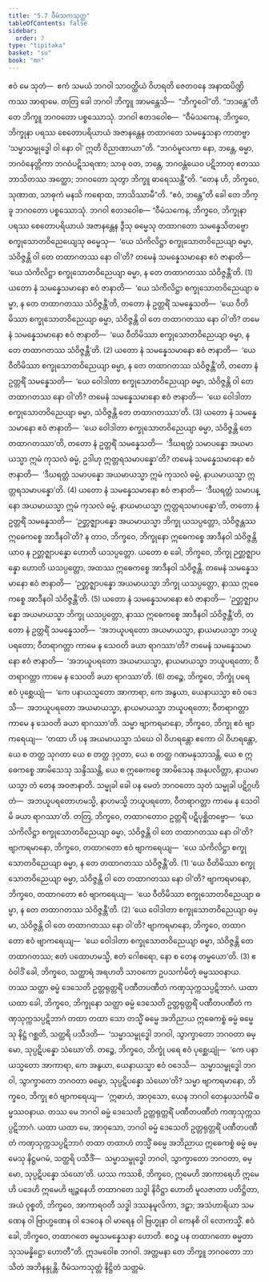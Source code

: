 ```yaml
---
title: "5.7 ဝီမံသကသုတ္တ"
tableOfContents: false
sidebar:
  order: 7
type: "tipitaka"
basket: "su"
book: "mn"
---
```



<DynamicBreadcrumb />

<Division number="487" book="mn" e="ch" v="24">

<Paragraph number="1677" book="mn">
ဧဝံ မေ သုတံ—  ဧကံ သမယံ ဘဂဝါ သာဝတ္ထိယံ ဝိဟရတိ ဇေတဝနေ အနာထပိဏ္ဍိကဿ အာရာမေ. တတြ ခေါ ဘဂဝါ ဘိက္ခူ အာမန္တေသိ—  “ဘိက္ခဝေါ”တိ. “ဘဒန္တေ”တိ တေ ဘိက္ခူ ဘဂဝတော ပစ္စဿောသုံ. ဘဂဝါ ဧတဒဝေါစ—  “ဝီမံသကေန, ဘိက္ခဝေ, ဘိက္ခုနာ ပရဿ စေတောပရိယာယံ အဇာနန္တေန တထာဂတေ သမန္နေသနာ ကာတဗ္ဗာ ‘သမ္မာသမ္ဗုဒ္ဓေါ ဝါ နော ဝါ’ ဣတိ ဝိညာဏာယာ”တိ. “ဘဂဝံမူလကာ နော, ဘန္တေ, ဓမ္မာ, ဘဂဝံနေတ္တိကာ ဘဂဝံပဋိသရဏာ; သာဓု ဝတ, ဘန္တေ, ဘဂဝန္တံယေဝ ပဋိဘာတု ဧတဿ ဘာသိတဿ အတ္ထော; ဘဂဝတော သုတွာ ဘိက္ခူ ဓာရေဿန္တီ”တိ. “တေန ဟိ, ဘိက္ခဝေ, သုဏာထ, သာဓုကံ မနသိ ကရောထ, ဘာသိဿာမီ”တိ. “ဧဝံ, ဘန္တေ”တိ ခေါ တေ ဘိက္ခူ ဘဂဝတော ပစ္စဿောသုံ. ဘဂဝါ ဧတဒဝေါစ—
</Paragraph>

</Division>
<Division number="488" book="mn" e="ch" v="24">

<Paragraph number="1678" book="mn">
“ဝီမံသကေန, ဘိက္ခဝေ, ဘိက္ခုနာ ပရဿ စေတောပရိယာယံ အဇာနန္တေန ဒွီသု ဓမ္မေသု တထာဂတော သမန္နေသိတဗ္ဗော စက္ခုသောတဝိညေယျေသု ဓမ္မေသု—  ‘ယေ သံကိလိဋ္ဌာ စက္ခုသောတဝိညေယျာ ဓမ္မာ, သံဝိဇ္ဇန္တိ ဝါ တေ တထာဂတဿ နော ဝါ’တိ? တမေနံ သမန္နေသမာနော ဧဝံ ဇာနာတိ—  ‘ယေ သံကိလိဋ္ဌာ စက္ခုသောတဝိညေယျာ ဓမ္မာ, န တေ တထာဂတဿ သံဝိဇ္ဇန္တီ’တိ. (1)
</Paragraph>

<Paragraph number="1679" book="mn">
ယတော နံ သမန္နေသမာနော ဧဝံ ဇာနာတိ—  ‘ယေ သံကိလိဋ္ဌာ စက္ခုသောတဝိညေယျာ ဓမ္မာ, န တေ တထာဂတဿ သံဝိဇ္ဇန္တီ’တိ, တတော နံ ဥတ္တရိံ သမန္နေသတိ—  ‘ယေ ဝီတိမိဿာ စက္ခုသောတဝိညေယျာ ဓမ္မာ, သံဝိဇ္ဇန္တိ ဝါ တေ တထာဂတဿ နော ဝါ’တိ? တမေနံ သမန္နေသမာနော ဧဝံ ဇာနာတိ—  ‘ယေ ဝီတိမိဿာ စက္ခုသောတဝိညေယျာ ဓမ္မာ, န တေ တထာဂတဿ သံဝိဇ္ဇန္တီ’တိ. (2)
</Paragraph>

<Paragraph number="1680" book="mn">
ယတော နံ သမန္နေသမာနော ဧဝံ ဇာနာတိ—  ‘ယေ ဝီတိမိဿာ စက္ခုသောတဝိညေယျာ ဓမ္မာ, န တေ တထာဂတဿ သံဝိဇ္ဇန္တီ’တိ, တတော နံ ဥတ္တရိံ သမန္နေသတိ—  ‘ယေ ဝေါဒါတာ စက္ခုသောတဝိညေယျာ ဓမ္မာ, သံဝိဇ္ဇန္တိ ဝါ တေ တထာဂတဿ နော ဝါ’တိ? တမေနံ သမန္နေသမာနော ဧဝံ ဇာနာတိ—  ‘ယေ ဝေါဒါတာ စက္ခုသောတဝိညေယျာ ဓမ္မာ, သံဝိဇ္ဇန္တိ တေ တထာဂတဿာ’တိ. (3)
</Paragraph>

<Paragraph number="1681" book="mn">
ယတော နံ သမန္နေသမာနော ဧဝံ ဇာနာတိ—  ‘ယေ ဝေါဒါတာ စက္ခုသောတဝိညေယျာ ဓမ္မာ, သံဝိဇ္ဇန္တိ တေ တထာဂတဿာ’တိ, တတော နံ ဥတ္တရိံ သမန္နေသတိ—  ‘ဒီဃရတ္တံ သမာပန္နော အယမာယသ္မာ ဣမံ ကုသလံ ဓမ္မံ, ဥဒါဟု ဣတ္တရသမာပန္နော’တိ? တမေနံ သမန္နေသမာနော ဧဝံ ဇာနာတိ—  ‘ဒီဃရတ္တံ သမာပန္နော အယမာယသ္မာ ဣမံ ကုသလံ ဓမ္မံ, နာယမာယသ္မာ ဣတ္တရသမာပန္နော’တိ. (4)
</Paragraph>

<Paragraph number="1682" book="mn">
ယတော နံ သမန္နေသမာနော ဧဝံ ဇာနာတိ—  ‘ဒီဃရတ္တံ သမာပန္နော အယမာယသ္မာ ဣမံ ကုသလံ ဓမ္မံ, နာယမာယသ္မာ ဣတ္တရသမာပန္နော’တိ, တတော နံ ဥတ္တရိံ သမန္နေသတိ—  ‘ဉတ္တဇ္ဈာပန္နော အယမာယသ္မာ ဘိက္ခု ယသပ္ပတ္တော, သံဝိဇ္ဇန္တဿ ဣဓေကစ္စေ အာဒီနဝါ’တိ? န တာဝ, ဘိက္ခဝေ, ဘိက္ခုနော ဣဓေကစ္စေ အာဒီနဝါ သံဝိဇ္ဇန္တိ ယာဝ န ဉတ္တဇ္ဈာပန္နော ဟောတိ ယသပ္ပတ္တော. ယတော စ ခေါ, ဘိက္ခဝေ, ဘိက္ခု ဉတ္တဇ္ဈာပန္နော ဟောတိ ယသပ္ပတ္တော, အထဿ ဣဓေကစ္စေ အာဒီနဝါ သံဝိဇ္ဇန္တိ. တမေနံ သမန္နေသမာနော ဧဝံ ဇာနာတိ—  ‘ဉတ္တဇ္ဈာပန္နော အယမာယသ္မာ ဘိက္ခု ယသပ္ပတ္တော, နာဿ ဣဓေကစ္စေ အာဒီနဝါ သံဝိဇ္ဇန္တီ’တိ. (5)
</Paragraph>

<Paragraph number="1683" book="mn">
ယတော နံ သမန္နေသမာနော ဧဝံ ဇာနာတိ—  ‘ဉတ္တဇ္ဈာပန္နော အယမာယသ္မာ ဘိက္ခု ယသပ္ပတ္တော, နာဿ ဣဓေကစ္စေ အာဒီနဝါ သံဝိဇ္ဇန္တီ’တိ, တတော နံ ဥတ္တရိံ သမန္နေသတိ—  ‘အဘယူပရတော အယမာယသ္မာ, နာယမာယသ္မာ ဘယူပရတော; ဝီတရာဂတ္တာ ကာမေ န သေဝတိ ခယာ ရာဂဿာ’တိ? တမေနံ သမန္နေသမာနော ဧဝံ ဇာနာတိ—  ‘အဘယူပရတော အယမာယသ္မာ, နာယမာယသ္မာ ဘယူပရတော; ဝီတရာဂတ္တာ ကာမေ န သေဝတိ ခယာ ရာဂဿာ’တိ. (6)
</Paragraph>

<Paragraph number="1684" book="mn">
တဉ္စေ, ဘိက္ခဝေ, ဘိက္ခုံ ပရေ ဧဝံ ပုစ္ဆေယျုံ—  ‘ကေ ပနာယသ္မတော အာကာရာ, ကေ အနွယာ, ယေနာယသ္မာ ဧဝံ ဝဒေသိ—  အဘယူပရတော အယမာယသ္မာ, နာယမာယသ္မာ ဘယူပရတော; ဝီတရာဂတ္တာ ကာမေ န သေဝတိ ခယာ ရာဂဿာ’တိ. သမ္မာ ဗျာကရမာနော, ဘိက္ခဝေ, ဘိက္ခု ဧဝံ ဗျာကရေယျ—  ‘တထာ ဟိ ပန အယမာယသ္မာ သံဃေ ဝါ ဝိဟရန္တော ဧကော ဝါ ဝိဟရန္တော, ယေ စ တတ္ထ သုဂတာ ယေ စ တတ္ထ ဒုဂ္ဂတာ, ယေ စ တတ္ထ ဂဏမနုသာသန္တိ, ယေ စ ဣဓေကစ္စေ အာမိသေသု သန္ဒိဿန္တိ, ယေ စ ဣဓေကစ္စေ အာမိသေန အနုပလိတ္တာ, နာယမာယသ္မာ တံ တေန အဝဇာနာတိ. သမ္မုခါ ခေါ ပန မေတံ ဘဂဝတော သုတံ သမ္မုခါ ပဋိဂ္ဂဟိတံ—  အဘယူပရတောဟမသ္မိ, နာဟမသ္မိ ဘယူပရတော, ဝီတရာဂတ္တာ ကာမေ န သေဝါမိ ခယာ ရာဂဿာ’တိ.
</Paragraph>

</Division>
<Division number="489" book="mn" e="ch" v="24">

<Paragraph number="1685" book="mn">
တတြ, ဘိက္ခဝေ, တထာဂတောဝ ဥတ္တရိံ ပဋိပုစ္ဆိတဗ္ဗော—  ‘ယေ သံကိလိဋ္ဌာ စက္ခုသောတဝိညေယျာ ဓမ္မာ, သံဝိဇ္ဇန္တိ ဝါ တေ တထာဂတဿ နော ဝါ’တိ? ဗျာကရမာနော, ဘိက္ခဝေ, တထာဂတော ဧဝံ ဗျာကရေယျ—  ‘ယေ သံကိလိဋ္ဌာ စက္ခုသောတဝိညေယျာ ဓမ္မာ, န တေ တထာဂတဿ သံဝိဇ္ဇန္တီ’တိ. (1)
</Paragraph>

<Paragraph number="1686" book="mn">
‘ယေ ဝီတိမိဿာ စက္ခုသောတဝိညေယျာ ဓမ္မာ, သံဝိဇ္ဇန္တိ ဝါ တေ တထာဂတဿ နော ဝါ’တိ? ဗျာကရမာနော, ဘိက္ခဝေ, တထာဂတော ဧဝံ ဗျာကရေယျ—  ‘ယေ ဝီတိမိဿာ စက္ခုသောတဝိညေယျာ ဓမ္မာ, န တေ တထာဂတဿ သံဝိဇ္ဇန္တီ’တိ. (2)
</Paragraph>

<Paragraph number="1687" book="mn">
‘ယေ ဝေါဒါတာ စက္ခုသောတဝိညေယျာ ဓမ္မာ, သံဝိဇ္ဇန္တိ ဝါ တေ တထာဂတဿ နော ဝါ’တိ? ဗျာကရမာနော, ဘိက္ခဝေ, တထာဂတော ဧဝံ ဗျာကရေယျ—  ‘ယေ ဝေါဒါတာ စက္ခုသောတဝိညေယျာ ဓမ္မာ, သံဝိဇ္ဇန္တိ တေ တထာဂတဿ; ဧတံ ပထောဟမသ္မိ, ဧတံ ဂေါစရော, နော စ တေန တမ္မယော’တိ. (3)
</Paragraph>

<Paragraph number="1688" book="mn">
ဧဝံဝါဒိံ ခေါ, ဘိက္ခဝေ, သတ္ထာရံ အရဟတိ သာဝကော ဥပသင်္ကမိတုံ ဓမ္မဿဝနာယ. တဿ သတ္ထာ ဓမ္မံ ဒေသေတိ ဥတ္တရုတ္တရိံ ပဏီတပဏီတံ ကဏှသုက္ကသပ္ပဋိဘာဂံ. ယထာ ယထာ ခေါ, ဘိက္ခဝေ, ဘိက္ခုနော သတ္ထာ ဓမ္မံ ဒေသေတိ ဥတ္တရုတ္တရိံ ပဏီတပဏီတံ ကဏှသုက္ကသပ္ပဋိဘာဂံ တထာ တထာ သော တသ္မိံ ဓမ္မေ အဘိညာယ ဣဓေကစ္စံ ဓမ္မံ ဓမ္မေသု နိဋ္ဌံ ဂစ္ဆတိ, သတ္ထရိ ပသီဒတိ—  ‘သမ္မာသမ္ဗုဒ္ဓေါ ဘဂဝါ, သွာက္ခာတော ဘဂဝတာ ဓမ္မော, သုပ္ပဋိပန္နော သံဃော’တိ. တဉ္စေ, ဘိက္ခဝေ, ဘိက္ခုံ ပရေ ဧဝံ ပုစ္ဆေယျုံ—  ‘ကေ ပနာယသ္မတော အာကာရာ, ကေ အနွယာ, ယေနာယသ္မာ ဧဝံ ဝဒေသိ—  သမ္မာသမ္ဗုဒ္ဓေါ ဘဂဝါ, သွာက္ခာတော ဘဂဝတာ ဓမ္မော, သုပ္ပဋိပန္နော သံဃော’တိ? သမ္မာ ဗျာကရမာနော, ဘိက္ခဝေ, ဘိက္ခု ဧဝံ ဗျာကရေယျ—  ‘ဣဓာဟံ, အာဝုသော, ယေန ဘဂဝါ တေနုပသင်္ကမိံ ဓမ္မဿဝနာယ. တဿ မေ ဘဂဝါ ဓမ္မံ ဒေသေတိ ဥတ္တရုတ္တရိံ ပဏီတပဏီတံ ကဏှသုက္ကသပ္ပဋိဘာဂံ. ယထာ ယထာ မေ, အာဝုသော, ဘဂဝါ ဓမ္မံ ဒေသေတိ ဥတ္တရုတ္တရိံ ပဏီတပဏီတံ ကဏှသုက္ကသပ္ပဋိဘာဂံ တထာ တထာဟံ တသ္မိံ ဓမ္မေ အဘိညာယ ဣဓေကစ္စံ ဓမ္မံ ဓမ္မေသု နိဋ္ဌမဂမံ, သတ္ထရိ ပသီဒိံ—  သမ္မာသမ္ဗုဒ္ဓေါ ဘဂဝါ, သွာက္ခာတော ဘဂဝတာ, ဓမ္မော, သုပ္ပဋိပန္နော သံဃော’တိ.
</Paragraph>

</Division>
<Division number="490" book="mn" e="ch" v="24">

<Paragraph number="1689" book="mn">
ယဿ ကဿစိ, ဘိက္ခဝေ, ဣမေဟိ အာကာရေဟိ ဣမေဟိ ပဒေဟိ ဣမေဟိ ဗျဉ္ဇနေဟိ တထာဂတေ သဒ္ဓါ နိဝိဋ္ဌာ ဟောတိ မူလဇာတာ ပတိဋ္ဌိတာ, အယံ ဝုစ္စတိ, ဘိက္ခဝေ, အာကာရဝတီ သဒ္ဓါ ဒဿနမူလိကာ, ဒဠှာ; အသံဟာရိယာ သမဏေန ဝါ ဗြာဟ္မဏေန ဝါ ဒေဝေန ဝါ မာရေန ဝါ ဗြဟ္မုနာ ဝါ ကေနစိ ဝါ လောကသ္မိံ. ဧဝံ ခေါ, ဘိက္ခဝေ, တထာဂတေ ဓမ္မသမန္နေသနာ ဟောတိ. ဧဝဉ္စ ပန တထာဂတော ဓမ္မတာသုသမန္နိဋ္ဌော ဟောတီ”တိ.
</Paragraph>

<Paragraph number="1690" book="mn">
ဣဒမဝေါစ ဘဂဝါ. အတ္တမနာ တေ ဘိက္ခူ ဘဂဝတော ဘာသိတံ အဘိနန္ဒုန္တိ.

</Paragraph>
</Division>

<Paragraph number="1691" type="center" book="mn">
ဝီမံသကသုတ္တံ နိဋ္ဌိတံ သတ္တမံ.
</Paragraph>